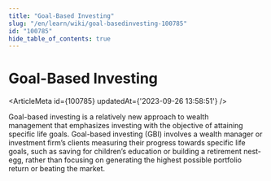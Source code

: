 ```yaml
---
title: "Goal-Based Investing"
slug: "/en/learn/wiki/goal-basedinvesting-100785"
id: "100785"
hide_table_of_contents: true
---
```



# Goal-Based Investing

<ArticleMeta id={100785} updatedAt={'2023-09-26 13:58:51'} />
<div className='border-solid border-b border-t-0 my-4 border-[var(--ifm-color-gray-300)]' />

Goal-based investing is a relatively new approach to wealth management that emphasizes investing with the objective of attaining specific life goals. Goal-based investing (GBI) involves a wealth manager or investment firm’s clients measuring their progress towards specific life goals, such as saving for children’s education or building a retirement nest-egg, rather than focusing on generating the highest possible portfolio return or beating the market.
